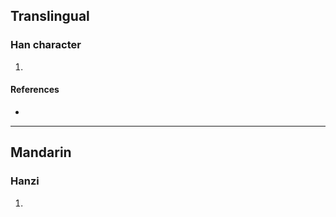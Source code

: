 {{character info/new}}
==Translingual==

===Han character===
{{Han char|rn=85|rad=水|as=12|sn=15|four=|canj=ETWI,XETWI|ids=⿰氵尊}}

# {{defn|Han|sort=水12}}

====References====
* {{Han ref|kx=0651.320|dkj=18322|hdz=31745.080|uh=6F8A|ud=28554}}

----

==Mandarin==

===Hanzi===
{{cmn-hanzi|pin=[[cūn]] ([[cun1]]), [[jǐng]] ([[jing3]])|wg=ts'un<sup>1</sup>, ching<sup>3</sup>}}

# {{defn|lang=cmn|sort=水12}}